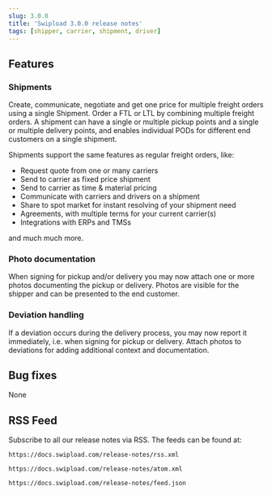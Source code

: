 ```yaml
---
slug: 3.0.0
title: 'Swipload 3.0.0 release notes'
tags: [shipper, carrier, shipment, driver]
---
```



## Features

### Shipments

Create, communicate, negotiate and get one price for multiple freight orders using a single Shipment. Order a FTL or LTL by combining multiple freight orders. A shipment can have a single or multiple pickup points and a single or multiple delivery points, and enables individual PODs for different end customers on a single shipment.

Shipments support the same features as regular freight orders, like:

- Request quote from one or many carriers
- Send to carrier as fixed price shipment
- Send to carrier as time & material pricing
- Communicate with carriers and drivers on a shipment
- Share to spot market for instant resolving of your shipment need
- Agreements, with multiple terms for your current carrier(s)
- Integrations with ERPs and TMSs

and much much more.

### Photo documentation

When signing for pickup and/or delivery you may now attach one or more photos documenting the pickup or delivery. Photos are visible for the shipper and can be presented to the end customer.

### Deviation handling

If a deviation occurs during the delivery process, you may now report it immediately, i.e. when signing for pickup or delivery. Attach photos to deviations for adding additional context and documentation.

<!--truncate-->

## Bug fixes

None

## RSS Feed

Subscribe to all our release notes via RSS. The feeds can be found at:

<Tabs>
<TabItem value="RSS">

```text
https://docs.swipload.com/release-notes/rss.xml
```

</TabItem>
<TabItem value="Atom">

```text
https://docs.swipload.com/release-notes/atom.xml
```

</TabItem>
<TabItem value="JSON">

```text
https://docs.swipload.com/release-notes/feed.json
```

</TabItem>
</Tabs>
